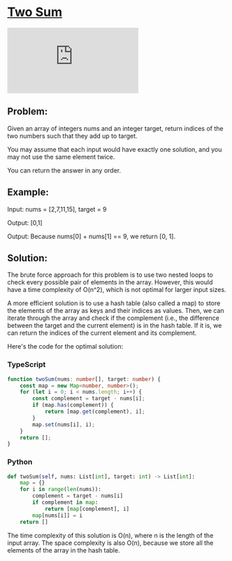
# [Two Sum](https://leetcode.com/problems/two-sum/) <DifficultyChip difficulty="easy" />

<div className="iframe-container">
	<iframe className="responsive-iframe" src="https://www.youtube.com/embed/KLlXCFG5TnA"
					title="YouTube video player" frameBorder="0"
					allow="accelerometer; autoplay; clipboard-write; encrypted-media; gyroscope; picture-in-picture"
					allowFullScreen></iframe>
</div>

## Problem:

Given an array of integers nums and an integer target, return indices of the two numbers such that they add up to target.

You may assume that each input would have exactly one solution, and you may not use the same element twice.

You can return the answer in any order.

## Example:

Input: nums = [2,7,11,15], target = 9

Output: [0,1]

Output: Because nums[0] + nums[1] == 9, we return [0, 1].

## Solution:

The brute force approach for this problem is to use two nested loops to check every possible pair of elements in the array. However, this would have a time complexity of O(n^2), which is not optimal for larger input sizes.

A more efficient solution is to use a hash table (also called a map) to store the elements of the array as keys and their indices as values. Then, we can iterate through the array and check if the complement (i.e., the difference between the target and the current element) is in the hash table. If it is, we can return the indices of the current element and its complement.

Here's the code for the optimal solution:

### TypeScript

```typescript
function twoSum(nums: number[], target: number) {
	const map = new Map<number, number>();
	for (let i = 0; i < nums.length; i++) {
		const complement = target - nums[i];
		if (map.has(complement)) {
			return [map.get(complement), i];
		}
		map.set(nums[i], i);
	}
	return [];
}
```

### Python

```python
def twoSum(self, nums: List[int], target: int) -> List[int]:
	map = {}
	for i in range(len(nums)):
		complement = target - nums[i]
		if complement in map:
			return [map[complement], i]
		map[nums[i]] = i
	return []
```

The time complexity of this solution is O(n), where n is the length of the input array. The space complexity is also O(n), because we store all the elements of the array in the hash table.
